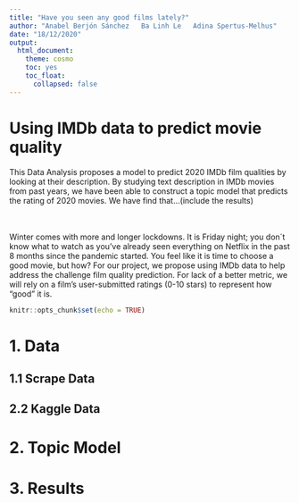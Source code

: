 ```yaml
---
title: "Have you seen any good films lately?"
author: "Anabel Berjón Sánchez   Ba Linh Le   Adina Spertus-Melhus"
date: "18/12/2020"
output:
  html_document:
    theme: cosmo
    toc: yes
    toc_float:
      collapsed: false
---
```


# Using IMDb data to predict movie quality 

This Data Analysis proposes a model to predict 2020 IMDb film qualities by looking at their description. By studying text description in IMDb movies from past years, we have been able to construct a topic model that predicts the rating of 2020 movies. We have find that…(include the results)
<br>
<br>
<br>

Winter comes with more and longer lockdowns. It is Friday night; you don´t know what to watch as you’ve already seen everything on Netflix in the past 8 months since the pandemic started. You feel like it is time to choose a good movie, but how? For our project, we propose using IMDb data to help address the challenge film quality prediction. For lack of a better metric, we will rely on a film’s user-submitted ratings (0-10 stars) to represent how “good” it is.  
```r
knitr::opts_chunk$set(echo = TRUE)
```


# 1. Data 
## 1.1 Scrape Data
## 2.2 Kaggle Data
# 2. Topic Model
# 3. Results 